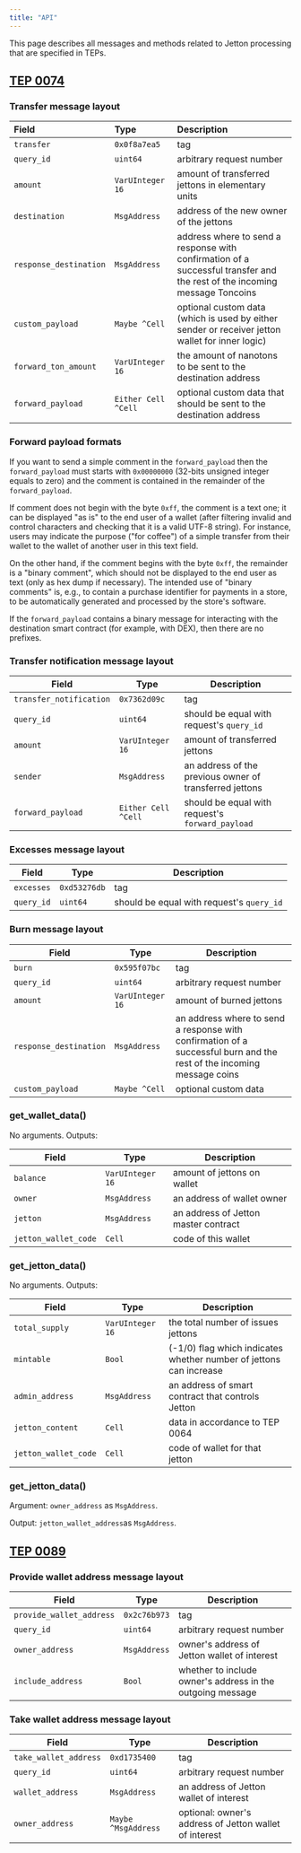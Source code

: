 ```yaml
---
title: "API"
---
```


This page describes all messages and methods related to Jetton processing that are specified in TEPs.

## [TEP 0074](https://github.com/ton-blockchain/TEPs/blob/master/text/0074-jettons-standard.md)

### Transfer message layout

| Field                  | Type                | Description                                                                                                               |
| :--------------------- | :------------------ | :------------------------------------------------------------------------------------------------------------------------ |
| `transfer`             | `0x0f8a7ea5`        | tag                                                                                                                       |
| `query_id`             | `uint64`            | arbitrary request number                                                                                                  |
| `amount`               | `VarUInteger 16`    | amount of transferred jettons in elementary units                                                                         |
| `destination`          | `MsgAddress`        | address of the new owner of the jettons                                                                                   |
| `response_destination` | `MsgAddress`        | address where to send a response with confirmation of a successful transfer and the rest of the incoming message Toncoins |
| `custom_payload`       | `Maybe ^Cell`       | optional custom data (which is used by either sender or receiver jetton wallet for inner logic)                           |
| `forward_ton_amount`   | `VarUInteger 16`    | the amount of nanotons to be sent to the destination address                                                              |
| `forward_payload`      | `Either Cell ^Cell` | optional custom data that should be sent to the destination address                                                       |

### Forward payload formats

If you want to send a simple comment in the `forward_payload` then the `forward_payload` must starts with `0x00000000` (32-bits unsigned integer equals to zero) and the comment is contained in the remainder of the `forward_payload`.

If comment does not begin with the byte `0xff`, the comment is a text one; it can be displayed "as is" to the end user of a wallet (after filtering invalid and control characters and checking that it is a valid UTF-8 string). For instance, users may indicate the purpose ("for coffee") of a simple transfer from their wallet to the wallet of another user in this text field.

On the other hand, if the comment begins with the byte `0xff`, the remainder is a "binary comment", which should not be displayed to the end user as text (only as hex dump if necessary). The intended use of "binary comments" is, e.g., to contain a purchase identifier for payments in a store, to be automatically generated and processed by the store's software.

If the `forward_payload` contains a binary message for interacting with the destination smart contract (for example, with DEX), then there are no prefixes.

### Transfer notification message layout

| Field                   | Type                | Description                                             |
| ----------------------- | ------------------- | ------------------------------------------------------- |
| `transfer_notification` | `0x7362d09c`        | tag                                                     |
| `query_id`              | `uint64`            | should be equal with request's `query_id`               |
| `amount`                | `VarUInteger 16`    | amount of transferred jettons                           |
| `sender`                | `MsgAddress`        | an address of the previous owner of transferred jettons |
| `forward_payload`       | `Either Cell ^Cell` | should be equal with request's `forward_payload`        |

### Excesses message layout

| Field      | Type         | Description                               |
| ---------- | ------------ | ----------------------------------------- |
| `excesses` | `0xd53276db` | tag                                       |
| `query_id` | `uint64`     | should be equal with request's `query_id` |

### Burn message layout

| Field                  | Type             | Description                                                                                                           |
| ---------------------- | ---------------- | --------------------------------------------------------------------------------------------------------------------- |
| `burn`                 | `0x595f07bc`     | tag                                                                                                                   |
| `query_id`             | `uint64`         | arbitrary request number                                                                                              |
| `amount`               | `VarUInteger 16` | amount of burned jettons                                                                                              |
| `response_destination` | `MsgAddress`     | an address where to send a response with confirmation of a successful burn and the rest of the incoming message coins |
| `custom_payload`       | `Maybe ^Cell`    | optional custom data                                                                                                  |

### get\_wallet\_data()

No arguments. Outputs:

| Field                | Type             | Description                          |
| -------------------- | ---------------- | ------------------------------------ |
| `balance`            | `VarUInteger 16` | amount of jettons on wallet          |
| `owner`              | `MsgAddress`     | an address of wallet owner           |
| `jetton`             | `MsgAddress`     | an address of Jetton master contract |
| `jetton_wallet_code` | `Cell`           | code of this wallet                  |

### get\_jetton\_data()

No arguments. Outputs:

| Field                | Type             | Description                                                        |
| -------------------- | ---------------- | ------------------------------------------------------------------ |
| `total_supply`       | `VarUInteger 16` | the total number of issues jettons                                 |
| `mintable`           | `Bool`           | (-1/0) flag which indicates whether number of jettons can increase |
| `admin_address`      | `MsgAddress`     | an address of smart contract that controls Jetton                  |
| `jetton_content`     | `Cell`           | data in accordance to TEP 0064                                     |
| `jetton_wallet_code` | `Cell`           | code of wallet for that jetton                                     |

### get\_jetton\_data()

Argument: `owner_address` as `MsgAddress`.

Output: `jetton_wallet_address`as `MsgAddress`.

## [TEP 0089](https://github.com/ton-blockchain/TEPs/blob/master/text/0089-jetton-wallet-discovery.md)

### Provide wallet address message layout

| Field                    | Type         | Description                                                |
| ------------------------ | ------------ | ---------------------------------------------------------- |
| `provide_wallet_address` | `0x2c76b973` | tag                                                        |
| `query_id`               | `uint64`     | arbitrary request number                                   |
| `owner_address`          | `MsgAddress` | owner's address of Jetton wallet of interest               |
| `include_address`        | `Bool`       | whether to include owner's address in the outgoing message |

### Take wallet address message layout

| Field                 | Type                | Description                                            |
| --------------------- | ------------------- | ------------------------------------------------------ |
| `take_wallet_address` | `0xd1735400`        | tag                                                    |
| `query_id`            | `uint64`            | arbitrary request number                               |
| `wallet_address`      | `MsgAddress`        | an address of Jetton wallet of interest                |
| `owner_address`       | `Maybe ^MsgAddress` | optional: owner's address of Jetton wallet of interest |
